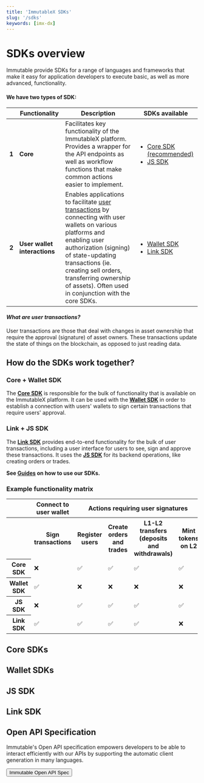 ```yaml
---
title: 'ImmutableX SDKs'
slug: '/sdks'
keywords: [imx-dx]
---
```


# SDKs overview

Immutable provide SDKs for a range of languages and frameworks that make it easy for application developers to execute basic, as well as more advanced, functionality.

#### We have two types of SDK:

| | Functionality | Description | SDKs available |
| --- | --- | --- | --- |
| **1** | **Core** | Facilitates key functionality of the ImmutableX platform. Provides a wrapper for the API endpoints as well as workflow functions that make common actions easier to implement. | <ul><li>[Core SDK (recommended)](#core--wallet-sdk)</li><li>[JS SDK](#link--js-sdk)</li></ul> |
| **2** | **User wallet interactions** | Enables applications to facilitate [user transactions](#what-are-user-transactions) by connecting with user wallets on various platforms and enabling user authorization (signing) of state-updating transactions (ie. creating sell orders, transferring ownership of assets). Often used in conjunction with the core SDKs. | <ul><li>[Wallet SDK](#core--wallet-sdk)</li><li>[Link SDK](#link--js-sdk)</li></ul> |

#### ***What are user transactions?***
User transactions are those that deal with changes in asset ownership that require the approval (signature) of asset owners. These transactions update the state of things on the blockchain, as opposed to just reading data.

## How do the SDKs work together?

### Core + Wallet SDK
The **[Core SDK](#core-sdks)** is responsible for the bulk of functionality that is available on the ImmutableX platform. It can be used with the **[Wallet SDK](#wallet-sdks)** in order to establish a connection with users' wallets to sign certain transactions that require users' approval.

### Link + JS SDK
The **[Link SDK](#link-sdk)** provides end-to-end functionality for the bulk of user transactions, including a user interface for users to see, sign and approve these transactions. It uses the **[JS SDK](#js-sdk)** for its backend operations, like creating orders or trades. 

**See [Guides](/docs/basic-guides) on how to use our SDKs.**

### Example functionality matrix
<table>
    <tbody>
        <tr>
            <th></th>
            <th colspan="1">Connect to user wallet</th>
            <th colspan="4">Actions requiring user signatures</th>
            <th colspan="4">Actions not requiring user signatures</th>
        </tr>
        <tr>
            <th></th>
            <th>Sign transactions</th>
            <th>Register users</th>
            <th>Create orders and trades</th>
            <th>L1-L2 transfers (deposits and withdrawals)</th>
            <th>Mint tokens on L2</th>
            <th>Get list of assets</th>
            <th>Get orders</th>
            <th>Get trades</th>
            <th>Get user balances</th>
        </tr>
        <tr>
            <th>Core SDK</th>
            <td>❌</td>
            <td>✅</td>
            <td>✅</td>
            <td>✅</td>
            <td>✅</td>
            <td>✅</td>
            <td>✅</td>
            <td>✅</td>
            <td>✅</td>
        </tr>
        <tr>
            <th>Wallet SDK</th>
            <td>✅</td>
            <td>❌</td>
            <td>❌</td>
            <td>❌</td>
            <td>❌</td>
            <td>❌</td>
            <td>❌</td>
            <td>❌</td>
            <td>❌</td>
        </tr>
<tr>
            <th>JS SDK</th>
            <td>❌</td>
            <td>✅</td>
            <td>✅</td>
            <td>✅</td>
            <td>✅</td>
            <td>✅</td>
            <td>✅</td>
            <td>✅</td>
            <td>✅</td>        
        </tr>
        <tr>
            <th>Link SDK</th>
            <td>✅</td>
            <td>✅</td>
            <td>✅</td>
            <td>✅</td>
            <td>❌</td>
            <td>❌</td>
            <td>❌</td>
            <td>❌</td>
            <td>❌</td>        
        </tr>
    </tbody>
</table>


## Core SDKs
<SdkButtonList sdks={coreSDKs} />

## Wallet SDKs
<SdkButtonList sdks={walletSDKs} />

## JS SDK
<SdkButtonList sdks={jsSDK} />

## Link SDK
<SdkButtonList sdks={linkSDK} />

## Open API Specification

Immutable's Open API specification empowers developers to be able to interact efficiently with our APIs by supporting the automatic client generation in many languages.

<a href="https://github.com/immutable/imx-core-sdk/blob/main/openapi.json">
  <Button>
    Immutable Open API Spec <RightArrowIcon className={articleStyles.ctaIcon} />
  </Button>
</a>